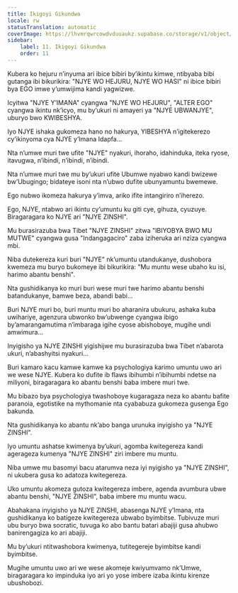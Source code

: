 ```yaml
---
title: Ikigoyi Gikundwa
locale: rw
statusTranslation: automatic
coverImage: https://lhvmrqwrcowdvduuaukz.supabase.co/storage/v1/object/public/strapi-uploads/small_cover-tratado-de-psicologia-revolucionaria.webp-5e15e1cec4e0ebebcde5d7fc7565d8fd.webp
sidebar:
    label: 11. Ikigoyi Gikundwa
    order: 11
---
```

Kubera ko hejuru n’inyuma ari ibice bibiri by’ikintu kimwe, ntibyaba bibi gutanga ibi bikurikira: "NJYE WO HEJURU, NJYE WO HASI" ni ibice bibiri bya EGO imwe y’umwijima kandi yagwizwe.

Icyitwa "NJYE Y’IMANA" cyangwa "NJYE WO HEJURU", "ALTER EGO" cyangwa ikintu nk’icyo, mu by’ukuri ni amayeri ya "NJYE UBWANJYE", uburyo bwo KWIBESHYA.

Iyo NJYE ishaka gukomeza hano no hakurya, YIBESHYA n’igitekerezo cy’ikinyoma cya NJYE y’Imana Idapfa...

Nta n’umwe muri twe ufite "NJYE" nyakuri, ihoraho, idahinduka, iteka ryose, itavugwa, n’ibindi, n’ibindi, n’ibindi.

Nta n’umwe muri twe mu by’ukuri ufite Ubumwe nyabwo kandi bwizewe bw’Ubugingo; bidateye isoni nta n’ubwo dufite ubunyamuntu bwemewe.

Ego nubwo ikomeza hakurya y’imva, ariko ifite intangiriro n’iherezo.

Ego, NJYE, ntabwo ari ikintu cy’umuntu ku giti cye, gihuza, cyuzuye. Biragaragara ko NJYE ari "NJYE ZINSHI".

Mu burasirazuba bwa Tibet "NJYE ZINSHI" zitwa "IBIYOBYA BWO MU MUTWE" cyangwa gusa "Indangagaciro" zaba iziheruka ari nziza cyangwa mbi.

Niba dutekereza kuri buri "NJYE" nk’umuntu utandukanye, dushobora kwemeza mu buryo bukomeye ibi bikurikira: "Mu muntu wese ubaho ku isi, harimo abantu benshi".

Nta gushidikanya ko muri buri wese muri twe harimo abantu benshi batandukanye, bamwe beza, abandi babi...

Buri NJYE muri bo, buri muntu muri bo aharanira ubukuru, ashaka kuba uwihariye, agenzura ubwonko bw’ubwenge cyangwa ibigo by’amarangamutima n’imbaraga igihe cyose abishoboye, mugihe undi amwimura...

Inyigisho ya NJYE ZINSHI yigishijwe mu burasirazuba bwa Tibet n’abarota ukuri, n’abashyitsi nyakuri...

Buri kamaro kacu kamwe kamwe ka psychologiya karimo umuntu uwo ari we wese NJYE. Kubera ko dufite ib flaws ibihumbi n’ibihumbi ndetse na miliyoni, biragaragara ko abantu benshi baba imbere muri twe.

Mu bibazo bya psychologiya twashoboye kugaragaza neza ko abantu bafite paranoia, egotistike na mythomanie nta cyababuza gukomeza gusenga Ego bakunda.

Nta gushidikanya ko abantu nk’abo banga urunuka inyigisho ya "NJYE ZINSHI".

Iyo umuntu ashatse kwimenya by’ukuri, agomba kwitegereza kandi agerageza kumenya "NJYE ZINSHI" ziri imbere mu muntu.

Niba umwe mu basomyi bacu atarumva neza iyi nyigisho ya "NJYE ZINSHI", ni ukubera gusa ko adatoza kwitegereza.

Uko umuntu akomeza gutoza kwitegereza imbere, agenda avumbura ubwe abantu benshi, "NJYE ZINSHI", baba imbere mu muntu wacu.

Abahakana inyigisho ya NJYE ZINSHI, abasenga NJYE y’Imana, nta gushidikanya ko batigeze kwitegereza ubwabo byimbitse. Tubivuze muri ubu buryo bwa socratic, tuvuga ko abo bantu batari abajiji gusa ahubwo banirengagiza ko ari abajiji.

Mu by’ukuri ntitwashobora kwimenya, tutitegereje byimbitse kandi byimbitse.

Mugihe umuntu uwo ari we wese akomeje kwiyumvamo nk’Umwe, biragaragara ko impinduka iyo ari yo yose imbere izaba ikintu kirenze ubushobozi.

